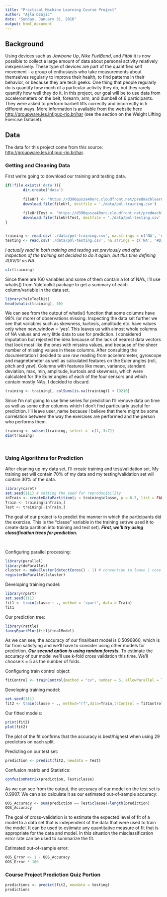 ```yaml
---
title: "Practical Machine Learning Course Project"
author: "Ajla Dzajic"
date: "Sunday, January 31, 2016"
output: html_document
---
```

## Background

Using devices such as *Jawbone Up*, *Nike FuelBand*, and *Fitbit* it is now possible to collect a large amount of data about personal activity relatively inexpensively. These type of devices are part of the quantified self movement - a group of enthusiasts who take measurements about themselves regularly to improve their health, to find patterns in their behavior, or because they are tech geeks. One thing that people regularly do is quantify how much of a particular activity they do, but they rarely quantify how well they do it. In this project, our goal will be to use data from accelerometers on the belt, forearm, arm, and dumbell of 6 participants. They were asked to perform barbell lifts correctly and incorrectly in 5 different ways. 
More information is available from the website here <http://groupware.les.inf.puc-rio.br/har> (see the section on the Weight Lifting Exercise Dataset).

## Data

The data for this project come from this source: <http://groupware.les.inf.puc-rio.br/har>.


### Getting and Cleaning Data

First we're going to download our training and testing data. 

```r
if(!file.exists('data')){
        dir.create('data')
        
        fileUrl <- 'https://d396qusza40orc.cloudfront.net/predmachlearn/pml-training.csv'
        download.file(fileUrl, destfile = './data/pml-training.csv')
        
        fileUrlTest <- 'https://d396qusza40orc.cloudfront.net/predmachlearn/pml-testing.csv'
        download.file(fileUrlTest, destfile = './data/pml-testing.csv')
}


training <- read.csv('./data/pml-training.csv', na.strings = c('NA', '#DIV/0!'))
testing <- read.csv('./data/pml-testing.csv', na.strings = c('NA', '#DIV/0!'))

```

*I actually read in both training and testing set previously and after inspection of the training set 
decided to do it again, but this time defining #DIV/0! as NA.*

```r
str(training)
```

Since there are 160 variables and some of them contain a lot of NA's, I'll use whatis() from Yaletoolkit package to get a summary of each column/variable in the data set.

```r
library(YaleToolkit)
head(whatis(training), 30)
```

We can see from the output of whatis() function that some columns have 98% (or more) of observations missing. Inspecting the data set further we see that variables such as skewness, kurtosis, amplitude etc. have values only when new_window = 'yes'. This leaves us with almost whole columns of NA values and very little data to use for prediction. I considered imputation but rejected the idea because of the lack of nearest data vectors that look most like the ones with missins values, and because of the sheer number of missing values in these columns. After consulting the documentation I decided to use raw reading from accelerometer, gyroscope and magnetometer as well as calculated features on the Euler angles (roll, pitch
and yaw). Columns with features like  mean, variance, standard deviation, max, min, amplitude, kurtosis and skewness, which were calculated for the Euler angles of each of the four sensors and which contain mostly NA's, I decided to discard. 

```r
training <- training[, colSums(is.na(training)) < 19216]
```

Since I'm not going to use time series for prediction I'll remove data on time as well as some other columns which I don't find particularly useful for prediction. I'll leave user_name because I believe that there might be some correlation between the way the exercises are performed and the person who performs them. 

```r
training <- subset(training, select = -c(1, 3:7))
dim(training)
```

&nbsp;

### Using Algorithms for Prediction

After cleaning up my data set, I'll create training and test/validation set. My training set will contain 70% of my data and my testing/validation set will contain 30% of the data.

```r
library(caret)
set.seed(111) # setting the seed for reproducibility
inTrain <- createDataPartition(y = training$classe, p = 0.7, list = FALSE)
Train <- training[inTrain,]
Test <- training[-inTrain,]
```

The goal of our project is to predict the manner in which the participants did the exercise. This is the "classe" variable in the training set(we used it to create data partition into training and test set).
***First, we'll try using classification trees for prediction.***

&nbsp;

Configuring parallel processing:
```r
library(parallel)
library(doParallel)
cluster <- makeCluster(detectCores() - 1) # convention to leave 1 core for OS
registerDoParallel(cluster)
```

Developing training model:
```r
library(rpart)
set.seed(111)
fit1 <- train(classe ~ ., method = 'rpart', data = Train)
fit1
```

Our prediction tree:
```r
library(rattle)
fancyRpartPlot(fit1$finalModel)
```

As we can see, the accuracy of our final/best model is 0.5096860, which is far from satisfying and we'll have to consider using other models for prediction. 
***Our second option is using random forests.*** To estimate the accuracy of our model we'll use k-fold cross validation this time. We'll choose k = 5 as the number of folds. 

Configuring train control object:
```r
fitControl <- trainControl(method = "cv", number = 5, allowParallel = TRUE)
```

Developing training model:
```r
set.seed(111)
fit2 <- train(classe ~ ., method="rf",data=Train,trControl = fitControl)
```

Our fitted models:
```r
print(fit2)
plot(fit2)
```

The plot of the fit confirms that the accuracy is best/highest when using 29 predictors on each split.

Predicting on our test set:
```r
prediction <- predict(fit2, newdata = Test)
```

Confusion matrix and Statistics:
```r
confusionMatrix(prediction, Test$classe)
```

As we can see from the output, the accuracy of our model on the test set is 0.9907. We can also calculate it as our estimated out-of-sample accuracy:
```r
OOS_Accuracy <- sum(prediction == Test$classe)/length(prediction)
OOS_Accuracy
```

The goal of cross-validation is to estimate the expected level of fit of a model to a data set that is 
independent of the data that were used to train the model. It can be used to estimate any quantitative measure of fit that is appropriate for the data and model. In this situation the misclassification error rate can be used to summarize the fit.

Estimated out-of-sample error:
```r
OOS_Error <- 1 - OOS_Accuracy
OOS_Error * 100
```

### Course Project Prediction Quiz Portion

```r
predictions <- predict(fit2, newdata = testing)
predictions
```

